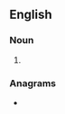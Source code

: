 {{also|employment at will}}
==English==

===Noun===
{{en-noun|head=[[employment]]-[[at]]-[[will]]|-}}

# {{alternative form of|en|employment at will}}

===Anagrams===
* {{anagrams|en|a=aeeilllmmnopttwy|at will employment|at-will employment}}